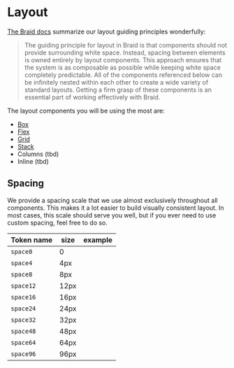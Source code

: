 
<Meta title="Foundations/Layout" />

# Layout

[The Braid docs](https://seek-oss.github.io/braid-design-system/foundations/layout) summarize our layout guiding principles wonderfully:

> The guiding principle for layout in Braid is that components should not provide surrounding white space. Instead, spacing between elements is owned entirely by layout components. This approach ensures that the system is as composable as possible while keeping white space completely predictable. All of the components referenced below can be infinitely nested within each other to create a wide variety of standard layouts. Getting a firm grasp of these components is an essential part of working effectively with Braid.

The layout components you will be using the most are:

- [Box](/story/components-box--basic)
- [Flex](/story/components-flex--basic)
- [Grid](/story/components-grid--basic)
- [Stack](/story/components-stack--basic)
- Columns (tbd)
- Inline (tbd)

## Spacing

We provide a spacing scale that we use almost exclusively throughout all components. This makes it a lot easier to build visually consistent layout. In most cases, this scale should serve you well, but if you ever need to use custom spacing, feel free to do so.

| Token name | size | example              |
| ---------- | ---- | -------------------- |
| `space0`   | 0    | <Space width={0} />  |
| `space4`   | 4px  | <Space width={4} />  |
| `space8`   | 8px  | <Space width={8} />  |
| `space12`  | 12px | <Space width={12} /> |
| `space16`  | 16px | <Space width={16} /> |
| `space24`  | 24px | <Space width={24} /> |
| `space32`  | 32px | <Space width={32} /> |
| `space48`  | 48px | <Space width={48} /> |
| `space64`  | 64px | <Space width={64} /> |
| `space96`  | 96px | <Space width={96} /> |
